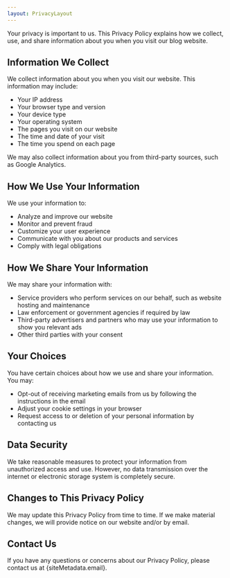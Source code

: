 ```yaml
---
layout: PrivacyLayout
---
```



Your privacy is important to us. This Privacy Policy explains how we collect, use, and share information about you when you visit our blog website.

## Information We Collect

We collect information about you when you visit our website. This information may include:

-   Your IP address
-   Your browser type and version
-   Your device type
-   Your operating system
-   The pages you visit on our website
-   The time and date of your visit
-   The time you spend on each page

We may also collect information about you from third-party sources, such as Google Analytics.

## How We Use Your Information

We use your information to:

-   Analyze and improve our website
-   Monitor and prevent fraud
-   Customize your user experience
-   Communicate with you about our products and services
-   Comply with legal obligations

## How We Share Your Information

We may share your information with:

-   Service providers who perform services on our behalf, such as website hosting and maintenance
-   Law enforcement or government agencies if required by law
-   Third-party advertisers and partners who may use your information to show you relevant ads
-   Other third parties with your consent

## Your Choices

You have certain choices about how we use and share your information. You may:

-   Opt-out of receiving marketing emails from us by following the instructions in the email
-   Adjust your cookie settings in your browser
-   Request access to or deletion of your personal information by contacting us

## Data Security

We take reasonable measures to protect your information from unauthorized access and use. However, no data transmission over the internet or electronic storage system is completely secure.

## Changes to This Privacy Policy

We may update this Privacy Policy from time to time. If we make material changes, we will provide notice on our website and/or by email.

## Contact Us

If you have any questions or concerns about our Privacy Policy, please contact us at {siteMetadata.email}.
